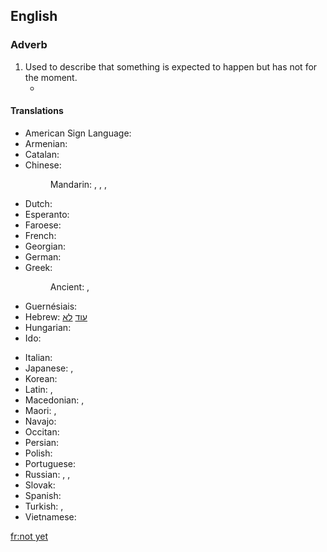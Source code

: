 ==English==

===Adverb===
{{en-adv|head=[[not]] [[yet]]|-}}

# Used to describe that something is expected to happen but has not for the moment.
#* {{quote-magazine|date=2013-07-20|volume=408|issue=8845|magazine={{w|The Economist}}
|title=[http://www.economist.com/news/http://www.economist.com/news/asia/21582043-villagers-enjoy-sunlight-after-dark-out-gloom Out of the gloom]
|passage=[Rural solar plant] schemes are of little help to industry or other heavy users of electricity. '''Nor''' is solar power '''yet''' as cheap as the grid. For all that, the rapid arrival of electric light to Indian villages is long overdue. When the national grid suffers its next huge outage, as it did in July 2012 when hundreds of millions were left in the dark, look for specks of light in the villages.}}

====Translations====
{{trans-top|expected to happened but has not for the moment}}
* American Sign Language: {{t|ase|OpenB@NearSideTrunkhigh-PalmBack Nod}}
* Armenian: {{t|hy|դեռ ոչ|sc=Armn}}
* Catalan: {{t|ca|encara no}}
* Chinese:
*: Mandarin: {{t+|cmn|沒有|sc=Hani}}, {{t+|cmn|没有|tr=méiyǒu|sc=Hani}}, {{qualifier|literary}} {{t+|cmn|尚未|tr=shàngwèi|sc=Hani}}, {{t+|cmn|未|tr=wèi|sc=Hani}}
* Dutch: {{t|nl|nog niet}}
* Esperanto: {{t|eo|ankoraŭ ne}}
* Faroese: {{t|fo|ikki enn}}
* French: {{t+|fr|pas encore}}
* Georgian: {{t-needed|ka}}
* German: {{t|de|noch nicht}}
* Greek: {{t|el|όχι ακόμα|tr=óchi akóma}}
*: Ancient: {{t|grc|οὔπω|sc=polytonic}}, {{t|grc|μήπω|sc=polytonic}}
* Guernésiais: {{t|roa-grn|pas acore}}
* Hebrew: [[עוד]] [[לא]]
* Hungarian: {{t|hu|még nem}}
* Ido: {{t|io|ne ja}}
{{trans-mid}}
* Italian: {{t|it|non ancora}}
* Japanese: {{qualifier|short answer or in a negative sentence}} {{t|ja|まだ|tr=mada|sc=Jpan}}, {{t|ja|まだまだ|tr=madamada|sc=Jpan}}
* Korean: {{t-needed|ko}}
* Latin: {{t+|la|nondum}}, {{t|la|hauddum}}
* Macedonian: {{t|mk|сѐ уште не|tr=se úšte ne}}, {{t|mk|уште не|tr=úšte ne}}
* Maori: {{t|mi|kīanō}}, {{t|mi|kīhai anō}}
* Navajo: {{t|nv|tʼah dooda}}
* Occitan: {{t|oc|pas encara}}
* Persian: {{t|fa|هنوز نه|tr=hanuz na|sc=fa-Arab}}
* Polish: {{t|pl|jeszcze nie}}
* Portuguese: {{t|pt|[[ainda]] [[não]]}}
* Russian: {{t|ru|пока нет|tr=poká nét}}, {{t|ru|ещё нет|tr=ješčó nét}}, {{t|ru|всё ещё нет|tr=vsjo ješčó nét}}
* Slovak: {{t|sk|ešte nie}}
* Spanish: {{t|es|todavía no}}
* Turkish: {{t|tr|henüz değil}}, {{t|tr|daha değil}}
* Vietnamese: {{t+|vi|chưa}}
{{trans-bottom}}

[[fr:not yet]]